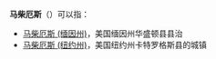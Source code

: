 '''马柴厄斯'''（{{lang-en|Machias}}）可以指：
* [[马柴厄斯_(缅因州)|马柴厄斯 (缅因州)]]，美国缅因州华盛顿县县治
* [[马柴厄斯_(纽约州)|马柴厄斯 (纽约州)]]，美国纽约州卡特罗格斯县的城镇

{{disambig|cat=四字译名消歧义}}